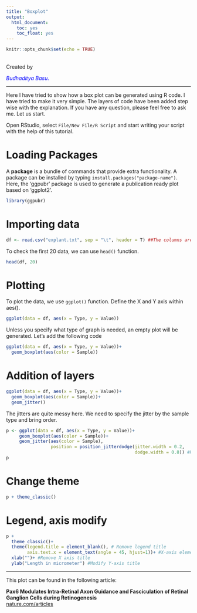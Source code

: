 ```yaml
---
title: "Boxplot"
output:
  html_document:
    toc: yes
    toc_float: yes
---
```


```r
knitr::opts_chunk$set(echo = TRUE)
```

<br>
Created by <p style="color:blue">*Budhaditya Basu*.</p>

*****


Here I have tried to show how a box plot can be generated using R code. I have tried to make it very simple. The layers of code have been added step wise with the explanation. If you have any question, please feel free to ask me. Let us start.    
     
Open RStudio, select `File/New File/R Script` and start writing your script with the help of this tutorial.


# Loading Packages


A **package** is a bundle of commands that provide extra functionality. A package can be installed by typing `install.packages("package-name")`. Here, the 'ggpubr' package is used to generate a publication ready plot based on 'ggplot2'.

```r
library(ggpubr)
```


# Importing data

```r
df <- read.csv("explant.txt", sep = "\t", header = T) ##The columns are tab separated, and contains header
```

To check the first 20 data, we can use `head()` function.


```r
head(df, 20)
```

# Plotting


To plot the data, we use `ggplot()` function. Define the X and Y axis within aes().

```r
ggplot(data = df, aes(x = Type, y = Value))
```

Unless you specify what type of graph is needed, an empty plot will be generated. Let's add the following code  

```r
ggplot(data = df, aes(x = Type, y = Value))+
  geom_boxplot(aes(color = Sample))
```

# Addition of layers

```r
ggplot(data = df, aes(x = Type, y = Value))+
  geom_boxplot(aes(color = Sample))+
  geom_jitter()
```

The jitters are quite messy here. We need to specify the jitter by the sample type and bring order.   

```r
p <- ggplot(data = df, aes(x = Type, y = Value))+
     geom_boxplot(aes(color = Sample))+
     geom_jitter(aes(color = Sample),
                 position = position_jitterdodge(jitter.width = 0.2, 
                                                 dodge.width = 0.8)) #Here we are creating a dodged jitter points with position_jitterdodge()
p
```

# Change theme

```r
p + theme_classic()
```

# Legend, axis modify

```r
p + 
  theme_classic()+
  theme(legend.title = element_blank(), # Remove legend title
        axis.text.x = element_text(angle = 45, hjust=1))+ #X-axis element rotated 45 degree
  xlab("")+ #Remove X axis title
  ylab("Length in micrometer") #Modify Y-axis title
```

**********

This plot can be found in the following article:

**Pax6 Modulates Intra-Retinal Axon Guidance and Fasciculation of Retinal Ganglion Cells during Retinogenesis** <br>
<i class="fas fa-link"></i> [nature.com/articles](https://doi.org/10.1038/s41598-020-72828-4)

